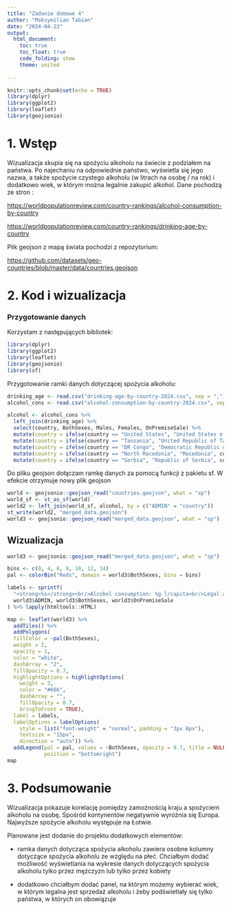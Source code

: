 ---
title: "Zadanie domowe 4"
author: "Maksymilian Tabian"
date: "2024-04-23"
output: 
  html_document:
    toc: true
    toc_float: true
    code_folding: show
    theme: united
    
---

```{r setup, include=FALSE, message = FALSE}
knitr::opts_chunk$set(echo = TRUE)
library(dplyr)
library(ggplot2)
library(leaflet)
library(geojsonio)
```

# 1. Wstęp
Wizualizacja skupia się na spożyciu alkoholu na świecie z podziałem na państwa.
Po najechaniu na odpowiednie państwo, wyświetla się jego nazwa, a także spożycie czystego alkoholu (w litrach na osobę / na rok) i dodatkowo wiek, w którym można legalnie zakupić alkohol.
Dane pochodzą ze stron : 

<https://worldpopulationreview.com/country-rankings/alcohol-consumption-by-country> 

<https://worldpopulationreview.com/country-rankings/drinking-age-by-country>

Plik geojson z mapą świata pochodzi z repozytorium:

<https://github.com/datasets/geo-countries/blob/master/data/countries.geojson>

# 2. Kod i wizualizacja

### Przygotowanie danych

Korzystam z następujących bibliotek:
```{r, eval = FALSE}
library(dplyr)
library(ggplot2)
library(leaflet)
library(geojsonio)
library(sf)
```

Przygotowanie ramki danych dotyczącej spożycia alkoholu:
```{r, eval = FALSE}
drinking_age <- read.csv("drinking-age-by-country-2024.csv", sep = ",")
alcohol_cons <- read.csv("alcohol-consumption-by-country-2024.csv", sep = ",")

alcohol <- alcohol_cons %>% 
  left_join(drinking_age) %>% 
  select(country, BothSexes, Males, Females, OnPremiseSale) %>% 
  mutate(country = ifelse(country == "United States", "United States of America", country)) %>% 
  mutate(country = ifelse(country == "Tanzania", "United Republic of Tanzania", country)) %>% 
  mutate(country = ifelse(country == "DR Congo", "Democratic Republic of the Congo", country)) %>% 
  mutate(country = ifelse(country == "North Macedonia", "Macedonia", country)) %>% 
  mutate(country = ifelse(country == "Serbia", "Republic of Serbia", country))
```

Do pliku geojson dołączam ramkę danych za pomocą funkcji z pakietu sf.
W efekcie otrzymuje nowy plik geojson
```{r, eval = FALSE}
world <- geojsonio::geojson_read("countries.geojson", what = "sp")
world_sf <- st_as_sf(world)
world2 <- left_join(world_sf, alcohol, by = c("ADMIN" = "country"))
st_write(world2, "merged_data.geojson")
world3 <- geojsonio::geojson_read("merged_data.geojson", what = "sp")
```


## Wizualizacja
```{r, echo = TRUE, fig.height= 8, fig.width= 10}
world3 <- geojsonio::geojson_read("merged_data.geojson", what = "sp")

bins <- c(0, 4, 6, 8, 10, 12, 14)
pal <- colorBin("Reds", domain = world3$BothSexes, bins = bins)

labels <- sprintf(
  "<strong>%s</strong><br/>Alcohol consumption: %g l/capita<br/>Legal age for buying: %s",
  world3$ADMIN, world3$BothSexes, world3$OnPremiseSale
) %>% lapply(htmltools::HTML)

map <- leaflet(world3) %>%  
  addTiles() %>% 
  addPolygons(
  fillColor = ~pal(BothSexes),
  weight = 2,
  opacity = 1,
  color = "white",
  dashArray = "2", 
  fillOpacity = 0.7,
  highlightOptions = highlightOptions(
    weight = 3,
    color = "#666",
    dashArray = "",
    fillOpacity = 0.7,
    bringToFront = TRUE),
  label = labels,
  labelOptions = labelOptions(
    style = list("font-weight" = "normal", padding = "3px 8px"),
    textsize = "15px",
    direction = "auto")) %>% 
  addLegend(pal = pal, values = ~BothSexes, opacity = 0.7, title = NULL,
            position = "bottomright")
map
```

# 3. Podsumowanie

Wizualizacja pokazuje korelację pomiędzy zamożnością kraju a spożyciem alkoholu na osobę.
Spośród kontynentów negatywnie wyróżnia się Europa. Najwyższe spożycie alkoholu występuje na Łotwie.

Planowane jest dodanie do projektu dodatkowych elementów:

- ramka danych dotycząca spożycia alkoholu zawiera osobne kolumny dotyczące spożycia alkoholu ze względu na płeć. Chciałbym dodać możliwość wyświetlania na wykresie danych dotyczących spożycia alkoholu tylko przez mężczyzn lub tylko przez kobiety

- dodatkowo chciałbym dodać panel, na którym możemy wybierać wiek, w którym legalna jest sprzedaż alkoholu i żeby podświetlały się tylko państwa, w których on obowiązuje


